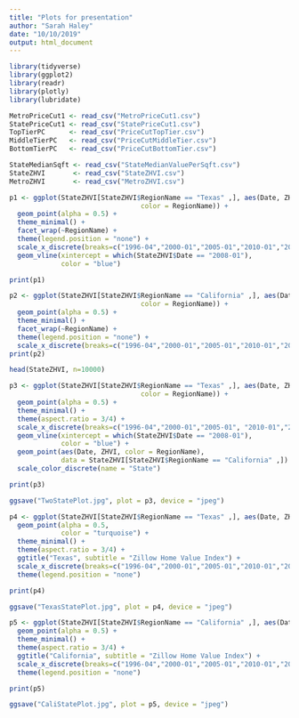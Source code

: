 ```yaml
---
title: "Plots for presentation"
author: "Sarah Haley"
date: "10/10/2019"
output: html_document
---
```


```r
library(tidyverse)
library(ggplot2)
library(readr)
library(plotly)
library(lubridate)
```

```r
MetroPriceCut1 <- read_csv("MetroPriceCut1.csv")
StatePriceCut1 <- read_csv("StatePriceCut1.csv")
TopTierPC      <- read_csv("PriceCutTopTier.csv")
MiddleTierPC   <- read_csv("PriceCutMiddleTier.csv")
BottomTierPC   <- read_csv("PriceCutBottomTier.csv")
```

```r
StateMedianSqft <- read_csv("StateMedianValuePerSqft.csv")
StateZHVI       <- read_csv("StateZHVI.csv")
MetroZHVI       <- read_csv("MetroZHVI.csv")
```

```r
p1 <- ggplot(StateZHVI[StateZHVI$RegionName == "Texas" ,], aes(Date, ZHVI,
                                 color = RegionName)) +
  geom_point(alpha = 0.5) +
  theme_minimal() +
  facet_wrap(~RegionName) +
  theme(legend.position = "none") +
  scale_x_discrete(breaks=c("1996-04","2000-01","2005-01","2010-01","2015-01","2019-01")) +
  geom_vline(xintercept = which(StateZHVI$Date == "2008-01"),
             color = "blue")

print(p1)
```
```r
p2 <- ggplot(StateZHVI[StateZHVI$RegionName == "California" ,], aes(Date, ZHVI,
                                 color = RegionName)) +
  geom_point(alpha = 0.5) +
  theme_minimal() +
  facet_wrap(~RegionName) +
  theme(legend.position = "none") +
  scale_x_discrete(breaks=c("1996-04","2000-01","2005-01","2010-01","2015-01","2019-01"))
print(p2)
```


```r
head(StateZHVI, n=10000)
```


```r
p3 <- ggplot(StateZHVI[StateZHVI$RegionName == "Texas" ,], aes(Date, ZHVI,
                                 color = RegionName)) +
  geom_point(alpha = 0.5) +
  theme_minimal() +
  theme(aspect.ratio = 3/4) +
  scale_x_discrete(breaks=c("1996-04","2000-01","2005-01", "2010-01","2015-01","2019-01")) +
  geom_vline(xintercept = which(StateZHVI$Date == "2008-01"),
             color = "blue") +
  geom_point(aes(Date, ZHVI, color = RegionName),
             data = StateZHVI[StateZHVI$RegionName == "California" ,]) +
  scale_color_discrete(name = "State")

print(p3)
```




```r
ggsave("TwoStatePlot.jpg", plot = p3, device = "jpeg")
```



```r
p4 <- ggplot(StateZHVI[StateZHVI$RegionName == "Texas" ,], aes(Date, ZHVI)) +
  geom_point(alpha = 0.5,
             color = "turquoise") +
  theme_minimal() +
  theme(aspect.ratio = 3/4) +
  ggtitle("Texas", subtitle = "Zillow Home Value Index") +
  scale_x_discrete(breaks=c("1996-04","2000-01","2005-01","2010-01","2015-01","2019-01")) +
  theme(legend.position = "none")

print(p4)
```
```r
ggsave("TexasStatePlot.jpg", plot = p4, device = "jpeg")

```


```r
p5 <- ggplot(StateZHVI[StateZHVI$RegionName == "California" ,], aes(Date, ZHVI, color = RegionName)) +
  geom_point(alpha = 0.5) +
  theme_minimal() +
  theme(aspect.ratio = 3/4) +
  ggtitle("California", subtitle = "Zillow Home Value Index") +
  scale_x_discrete(breaks=c("1996-04","2000-01","2005-01","2010-01","2015-01","2019-01")) +
  theme(legend.position = "none")

print(p5)
```


```r
ggsave("CaliStatePlot.jpg", plot = p5, device = "jpeg")

```






